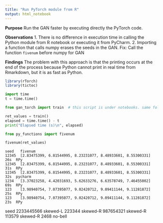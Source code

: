 ```yaml
---
title: "Run PyTorch module from R"
output: html_notebook
---
```


**Purpose**
Run the GAN faster by executing directly the PyTorch code.

**Observations**
1. There is no difference in execution time in calling the Python module from R notebook or
executing it from PyCharm.
2. Importing a function that calls numpy erases the seeds in the GAN. Fix: Call the function `fivenum` before numpy for GAN

**Findings**
The problem with this approach is that the printing occurs at the end of the process because Python cannot print in real time from Rmarkdown, but it is as fast as Python.

```r
library(rTorch)
library(tictoc)
```



```python
import time
t = time.time()

from gan_torch import train  # this script is under notebooks. same folder.

ret_values = train()
elapsed = time.time() - t
print("Elapsed time (s)\n", elapsed)
```

```python
from py_functions import fivenum

fivenum(ret_values)
```

```
seed   fivenum
12345  [2.83475399, 6.81544995, 8.23231077, 8.48933601, 8.55300331]   26s  RPy
12345  [2.83475399, 6.81544995, 8.23231077, 8.48933601, 8.55300331]   31s  RPy
12345  [2.83475399, 6.81544995, 8.23231077, 8.48933601, 8.55300331]   32s  pycharm
1234   [3.37023258, 4.42031693, 5.62633276, 6.63578749, 7.46455002]   69s  RPy
123    [3.98940754, 7.07395077, 9.02420712, 9.09411144, 9.11281872]   25s  RPy
123    [3.98940754, 7.07395077, 9.02420712, 9.09411144, 9.11281872]   23s  RPy

```

seed
2233445566 skewed-L
223344     skewed-R
987654321  skewed-R
113579     skewed-R
2468       no-bell


